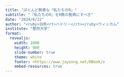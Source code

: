 ```yaml
---
title: "ほとんど無害な『私たちのR』"
subtitle: "『私たちのR』をR教の聖典にすべき"
date: "2024/6/22"
author: "<ruby>羽鳥<rt>ハドリー</rt></ruby>ウィッカム"
institute: "整然大学"
format:
  revealjs: 
    width: 1600
    height: 900
    slide-number: true
    theme: white
    footer: <https://www.jaysong.net/RBook/>
    embed-resources: true
---
```

